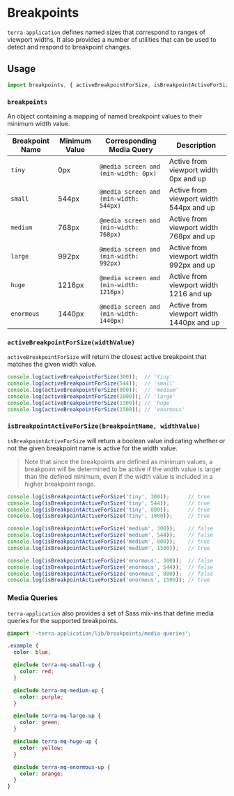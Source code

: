 # Breakpoints

`terra-application` defines named sizes that correspond to ranges of viewport widths. It also provides a number of utilities
that can be used to detect and respond to breakpoint changes.

## Usage

```jsx
import breakpoints, { activeBreakpointForSize, isBreakpointActiveForSize } from '@cerner/terra-application/lib/breakpoints';
```

### `breakpoints`

An object containing a mapping of named breakpoint values to their minimum width value.

|Breakpoint Name|Minimum Value|Corresponding Media Query|Description|
|---|---|---|---|
|`tiny`|0px|`@media screen and (min-width: 0px)`| Active from viewport width 0px and up|
|`small`|544px|`@media screen and (min-width: 544px)`|Active from viewport width 544px and up|
|`medium`|768px|`@media screen and (min-width: 768px)`|Active from viewport width 768px and up|
|`large`|992px|`@media screen and (min-width: 992px)`|Active from viewport width 992px and up|
|`huge`|1216px|`@media screen and (min-width: 1216px)`|Active from viewport width 1216 and up|
|`enormous`|1440px|`@media screen and (min-width: 1440px)`|Active from viewport width 1440px and up|

### `activeBreakpointForSize(widthValue)`

`activeBreakpointForSize` will return the closest active breakpoint that matches the given width value.

```jsx
console.log(activeBreakpointForSize(300));  // 'tiny'
console.log(activeBreakpointForSize(544));  // 'small'
console.log(activeBreakpointForSize(800));  // 'medium'
console.log(activeBreakpointForSize(1000)); // 'large'
console.log(activeBreakpointForSize(1300)); // 'huge'
console.log(activeBreakpointForSize(1500)); // 'enormous'
```

### `isBreakpointActiveForSize(breakpointName, widthValue)`

`isBreakpointActiveForSize` will return a boolean value indicating whether or not the given breakpoint name is active for the width value.

> Note that since the breakpoints are defined as minimum values, a breakpoint will be determined to be active
> if the width value is larger than the defined minimum, even if the width value is included in a higher breakpoint range.

```jsx
console.log(isBreakpointActiveForSize('tiny', 300));      // true
console.log(isBreakpointActiveForSize('tiny', 544));      // true
console.log(isBreakpointActiveForSize('tiny', 800));      // true
console.log(isBreakpointActiveForSize('tiny', 1000));     // true

console.log(isBreakpointActiveForSize('medium', 300));    // false
console.log(isBreakpointActiveForSize('medium', 544));    // false
console.log(isBreakpointActiveForSize('medium', 800));    // true
console.log(isBreakpointActiveForSize('medium', 1500));   // true

console.log(isBreakpointActiveForSize('enormous', 300));  // false
console.log(isBreakpointActiveForSize('enormous', 544));  // false
console.log(isBreakpointActiveForSize('enormous', 800));  // false
console.log(isBreakpointActiveForSize('enormous', 1500)); // true
```

### Media Queries

`terra-application` also provides a set of Sass mix-ins that define media queries for the supported breakpoints.

```scss
@import '~terra-application/lib/breakpoints/media-queries';

.example {
  color: blue;

  @include terra-mq-small-up {
    color: red;
  }

  @include terra-mq-medium-up {
    color: purple;
  }

  @include terra-mq-large-up {
    color: green;
  }

  @include terra-mq-huge-up {
    color: yellow;
  }

  @include terra-mq-enormous-up {
    color: orange;
  }
}
```
